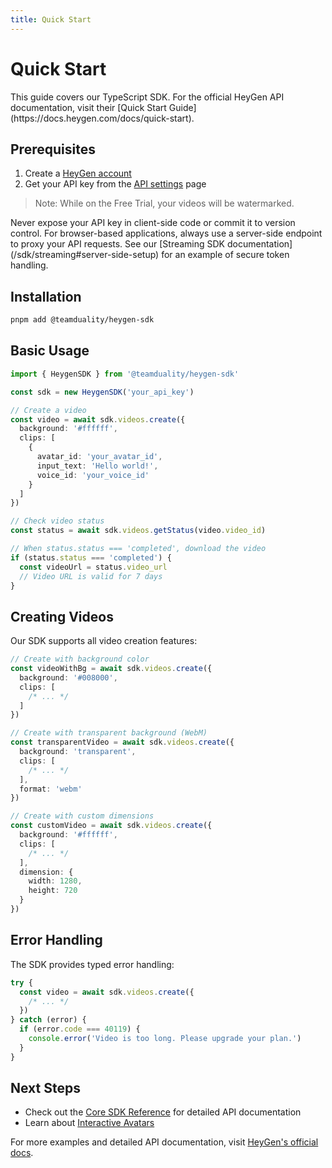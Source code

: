 ```yaml
---
title: Quick Start
---
```



# Quick Start

<Callout type="info">
  This guide covers our TypeScript SDK. For the official HeyGen API
  documentation, visit their [Quick Start
  Guide](https://docs.heygen.com/docs/quick-start).
</Callout>

## Prerequisites

1. Create a [HeyGen account](https://app.heygen.com/login)
2. Get your API key from the [API settings](https://app.heygen.com/settings) page

> Note: While on the Free Trial, your videos will be watermarked.

<Callout type="warning">
  Never expose your API key in client-side code or commit it to version control.
  For browser-based applications, always use a server-side endpoint to proxy
  your API requests. See our [Streaming SDK
  documentation](/sdk/streaming#server-side-setup) for an example of secure
  token handling.
</Callout>

## Installation

```bash
pnpm add @teamduality/heygen-sdk
```

## Basic Usage

```typescript
import { HeygenSDK } from '@teamduality/heygen-sdk'

const sdk = new HeygenSDK('your_api_key')

// Create a video
const video = await sdk.videos.create({
  background: '#ffffff',
  clips: [
    {
      avatar_id: 'your_avatar_id',
      input_text: 'Hello world!',
      voice_id: 'your_voice_id'
    }
  ]
})

// Check video status
const status = await sdk.videos.getStatus(video.video_id)

// When status.status === 'completed', download the video
if (status.status === 'completed') {
  const videoUrl = status.video_url
  // Video URL is valid for 7 days
}
```

## Creating Videos

Our SDK supports all video creation features:

```typescript
// Create with background color
const videoWithBg = await sdk.videos.create({
  background: '#008000',
  clips: [
    /* ... */
  ]
})

// Create with transparent background (WebM)
const transparentVideo = await sdk.videos.create({
  background: 'transparent',
  clips: [
    /* ... */
  ],
  format: 'webm'
})

// Create with custom dimensions
const customVideo = await sdk.videos.create({
  background: '#ffffff',
  clips: [
    /* ... */
  ],
  dimension: {
    width: 1280,
    height: 720
  }
})
```

## Error Handling

The SDK provides typed error handling:

```typescript
try {
  const video = await sdk.videos.create({
    /* ... */
  })
} catch (error) {
  if (error.code === 40119) {
    console.error('Video is too long. Please upgrade your plan.')
  }
}
```

## Next Steps

- Check out the [Core SDK Reference](/sdk/core) for detailed API documentation
- Learn about [Interactive Avatars](/sdk/streaming)

For more examples and detailed API documentation, visit [HeyGen's official docs](https://docs.heygen.com).

